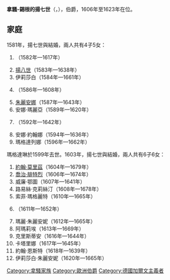 {{Multiple issues|
{{Expand language|1=en|time=2021-01-30T20:39:10+00:00}}
{{Unreferenced|time=2021-01-30T20:39:10+00:00}}
}}
{{Infobox noble
| name        = 揚七世
| image       = Jan de middelste van Nassau-Siegen.jpg
| religion    = [[加爾文主義|加爾文主義]]
| birth_date  = {{birth_date|1561|6|7|df=yes}}
| birth_place = [[迪倫堡|迪倫堡]]
| death_date  = {{death date and age|1623|9|27|1561|6|7|df=yes}}
| death_place = [[錫根|錫根]]
| noble family= [[拿騷王朝|拿騷王朝]]
| father      = [[扬六世_(拿骚-迪伦堡)|拿騷-迪倫堡伯爵揚六世]]
| mother      = [[洛伊希滕貝格的伊莉莎白|洛伊希滕貝格的伊莉莎白]]
}}

'''拿騷-錫根的揚七世'''（{{lang-nl|Jan VII van Nassau-Siegen}}，{{bd|1561年|6月7日|1623年|9月27日}}），{{le|拿騷-錫根|Nassau-Siegen}}伯爵，1606年至1623年在位。

== 家庭 ==
1581年，揚七世與{{le|瓦爾德克的瑪格達琳|Countess Magdalena of Waldeck}}結婚，兩人共有4子5女：
# {{le|約翰·恩斯特 (拿騷-錫根)|Johan Ernst van Nassau-Siegen|約翰·恩斯特}}（1582年—1617年）
# [[揚八世_(拿騷-錫根)|揚八世]]（1583年—1638年）
# 伊莉莎白（1584年—1661年）
# {{link-nl|拿騷-錫根的阿道夫|Adolf van Nassau-Siegen|阿道夫}}（1586年—1608年）
# [[拿騷-錫根的朱麗安娜|朱麗安娜]]（1587年—1643年）
# 安娜·瑪麗亞（1589年—1620年）
# {{le|拿騷-希爾興巴赫的威廉|William of Nassau-Hilchenbach|威廉}}（1592年—1642年）
# 安娜·約翰娜（1594年—1636年）
# 瑪格達列娜（1596年—1662年）

瑪格達琳於1599年去世。1603年，揚七世與{{link-da|什勒斯維希-霍爾斯坦-森訥堡的瑪格麗特|Margrethe af Slesvig-Holsten-Sønderborg}}結婚，兩人共有6子6女：
# [[拿骚-锡根的约翰·毛里茨|約翰·莫里茲]]（1604年—1679年）
# [[喬治·腓特烈_(拿騷-錫根)|喬治·腓特烈]]（1606年—1674年）
# 威廉·鄂圖（1607年—1641年）
# 路易絲·克莉絲汀（1608年—1678年）
# 索菲·瑪格麗特（1610年—1665年）
# {{le|亨德里克 (拿騷-錫根伯爵)|Henry II, Count of Nassau-Siegen|亨德里克}}（1611年—1652年）
# 瑪麗·朱麗安妮（1612年—1665年）
# 阿瑪莉埃（1613年—1669年）
# 克里斯蒂安（1616年—1644年）
# 卡塔里娜（1617年—1645年）
# 約翰·恩斯特（1618年—1639年）
# 伊莉莎白·朱麗安妮（1620年—1665年）

{{Authority control}}

[[Category:拿騷家族|Category:拿騷家族]]
[[Category:歐洲伯爵|Category:歐洲伯爵]]
[[Category:德國加爾文主義者|Category:德國加爾文主義者]]